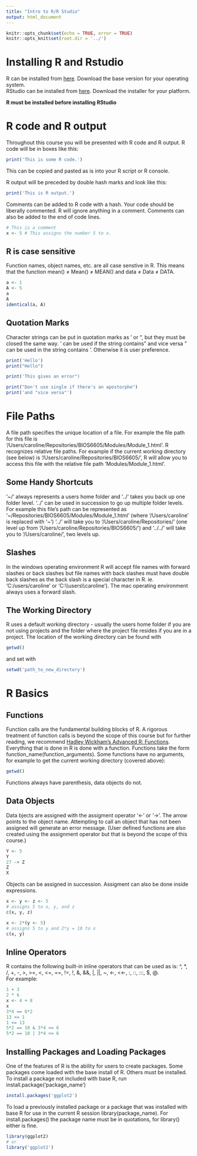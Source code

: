 ```yaml
---
title: "Intro to R/R Studio"
output: html_document
---
```


```r
knitr::opts_chunk$set(echo = TRUE, error = TRUE)
knitr::opts_knit$set(root.dir = '../')
```

# Installing R and Rstudio
R can be installed from [here](https://cran.r-project.org). Download the base
version
for your operating system.  
RStudio can be installed from 
[here](https://www.rstudio.com/products/rstudio/download/#download). Download
the
installer for your platform.  

**R must be installed before installing RStudio**  

# R code and R output  
Throughout this course you will be presented with R code and R output. 
R code will be in boxes like this:
```r
print('This is some R code.')
```

This can be copied and pasted as is into your R script or R console. 

R output will be preceded by double hash marks and look like this:
```r
print('This is R output.')
```

Comments can be added to R code with a hash. Your code should be liberally 
commented. R will ignore anything in a comment. Comments can also be added to 
the end of code lines.  

```r
# This is a comment
x <- 5 # This assigns the number 5 to x.
```

## R is case sensitive  
Function names, object names, etc. are all case senstive in R. This means that 
the function mean() $\neq$ Mean() $\neq$ MEAN() and data $\neq$ Data $\neq$ DATA.
```r
a <- 1
A <- 5
a
A
identical(a, A)
```

## Quotation Marks
Character strings can be put in quotation marks as ' or ", but they must be 
closed the same way. ' can be used if the string contains " and vice versa " 
can be used in the string contains '. Otherwise it is user preference. 

```r
print('Hello')
print("Hello")

```

```r
print('This gives an error")
```


```r
print("Don't use single if there's an apostorphe")
print('and "vice versa"')
```


# File Paths  
A file path specifies the unique location of a file. For example the file path 
for this file is '/Users/caroline/Repositories/BIOS6605/Modules/Module_1.html'. 
R recognizes relative file paths. For example if the current working directory 
(see below) is '/Users/caroline/Repositories/BIOS6605/', R will allow you to 
access this file with the relative file path 'Modules/Module_1.html'.  

## Some Handy Shortcuts  
'~/' always represents a users home folder and '../' takes you back up one
folder level. '../' can be used in succession to go up multiple folder levels. 
For example this file's path can be represented as 
'~/Repositories/BIOS6605/Modules/Module_1.html' (where '/Users/caroline' is 
replaced with '~') '../' will take you to '/Users/caroline/Repositories/' (one 
level up from '/Users/caroline/Repositories/BIOS6605/') and '../../' will take you
to '/Users/caroline/', two levels up.

## Slashes  
In the windows operating environment R will accept file names with forward 
slashes or back slashes but file names 
with back slashes must have double back slashes as the back slash is a special 
character in R. ie. 'C:/users/caroline' or 'C:\\\\users\\\\caroline'). 
The mac operating environment always uses a forward slash. 


## The Working Directory
R uses a default working directory - usually the users home folder if you are 
not using projects and the folder where the project file resides if you are in 
a project. The location of the working directory can be found with 
```r
getwd()
```
and set with
```r
setwd('path_to_new_directory')
```

# R Basics

## Functions  
Function calls are the fundamental building blocks of R. A rigorous treatment of
function calls is beyond the scope of this course but for further reading, 
we recommend 
[Hadley Wickham's Advanced R: Functions](http://adv-r.had.co.nz/Functions.html). 
Everything that is done in R is done with a function. Functions take the form
function_name(function_arguments). Some functions have no arguments, for example
to get the current working directory (covered above):
```r
getwd()
```

Functions always have parenthesis, data objects do not.

## Data Objects  
Data bjects are assigned with the assigment operator '<-' or '->'. The arrow points
to the object name. 
Attempting to call an object that has not been assigned will generate an error 
message. (User defined functions are also created using the assignment operator 
but that is beyond the scope of this course.) 

```r
Y <- 5
Y
27 -> Z
Z
X
```

Objects can  be assigned in succession. Assigment can also be done inside
expressions. 
```r
x <- y <- z <- 5
# assigns 5 to x, y, and z 
c(x, y, z)

x <- 2*(y <- 5)
# assigns 5 to y and 2*y = 10 to x
c(x, y)
```

## Inline Operators  
R contains the following built-in inline operators that can be used as is:
^, *, /, +, -, >, >=, <, <=, ==, !=, !, &, &&, |, ||, ~, <-, <<-, :, ::, :::, 
$, @.  
For example:
```r
1 + 3
2 * 6
x <- 4 + 8
x
3*4 == 6*2
13 <= 1
1 <= 13
5*2 == 10 & 3*4 <= 6
5*2 == 10 | 3*4 <= 6
```

## Installing Packages and Loading Packages
One of the features of R is the ability for users to create packages. Some 
packages come loaded with the base install of R. Others must be installed.
To install a package not included with base R, run 
install.package('package_name')
```r
install.packages('ggplot2')
```

To load a previously installed package or a package that was installed with base
R for use in the current R session library(package_name). For install.packages()
the package name must be in quotations, for library() either is fine.
```r
library(ggplot2)
# or
library('ggplot2')
```


